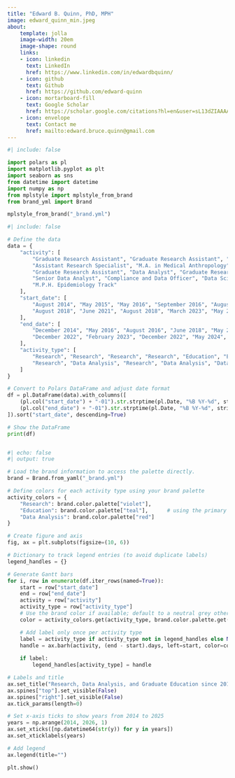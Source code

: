 ```yaml
---
title: "Edward B. Quinn, PhD, MPH"
image: edward_quinn_min.jpeg
about:
    template: jolla
    image-width: 20em
    image-shape: round
    links:
    - icon: linkedin
      text: LinkedIn
      href: https://www.linkedin.com/in/edwardbquinn/
    - icon: github
      text: Github
      href: https://github.com/edward-quinn
    - icon: mortarboard-fill
      text: Google Scholar
      href: https://scholar.google.com/citations?hl=en&user=sL13dZIAAAAJ&view_op=list_works&sortby=pubdate
    - icon: envelope
      text: Contact me
      href: mailto:edward.bruce.quinn@gmail.com
---
```




```python
#| include: false

import polars as pl
import matplotlib.pyplot as plt
import seaborn as sns
from datetime import datetime
import numpy as np
from mplstyle import mplstyle_from_brand
from brand_yml import Brand

mplstyle_from_brand("_brand.yml")

```


```python
#| include: false

# Define the data
data = {
    "activity": [
        "Graduate Research Assistant", "Graduate Research Assistant", "Human Biomarkers Researcher",
        "Assistant Research Specialist", "M.A. in Medical Anthropology", "Ph.D. in Biological Anthropology",
        "Graduate Research Assistant", "Data Analyst", "Graduate Research Assistant",
        "Senior Data Analyst", "Compliance and Data Officer", "Data Science Consultant",
        "M.P.H. Epidemiology Track"
    ],
    "start_date": [
        "August 2014", "May 2015", "May 2016", "September 2016", "August 2014", "August 2018",
        "August 2018", "June 2021", "August 2018", "March 2023", "May 2024", "May 2024", "August 2019"
    ],
    "end_date": [
        "December 2014", "May 2016", "August 2016", "June 2018", "May 2016", "December 2022",
        "December 2022", "February 2023", "December 2022", "May 2024", "April 2025", "August 2024", "August 2021"
    ],
    "activity_type": [
        "Research", "Research", "Research", "Research", "Education", "Education",
        "Research", "Data Analysis", "Research", "Data Analysis", "Data Analysis", "Data Analysis", "Education"
    ]
}

# Convert to Polars DataFrame and adjust date format
df = pl.DataFrame(data).with_columns([
    (pl.col("start_date") + "-01").str.strptime(pl.Date, "%B %Y-%d", strict=False),
    (pl.col("end_date") + "-01").str.strptime(pl.Date, "%B %Y-%d", strict=False)
]).sort("start_date", descending=True)

# Show the DataFrame
print(df)



```



```python
#| echo: false
#| output: true

# Load the brand information to access the palette directly.
brand = Brand.from_yaml("_brand.yml")

# Define colors for each activity type using your brand palette
activity_colors = {
    "Research": brand.color.palette["violet"],
    "Education": brand.color.palette["teal"],      # using the primary teal from your theme
    "Data Analysis": brand.color.palette["red"]
}

# Create figure and axis
fig, ax = plt.subplots(figsize=(10, 6))

# Dictionary to track legend entries (to avoid duplicate labels)
legend_handles = {}

# Generate Gantt bars
for i, row in enumerate(df.iter_rows(named=True)):
    start = row["start_date"]
    end = row["end_date"]
    activity = row["activity"]
    activity_type = row["activity_type"]
    # Use the brand color if available; default to a neutral grey otherwise.
    color = activity_colors.get(activity_type, brand.color.palette.get("grey", "gray"))

    # Add label only once per activity type
    label = activity_type if activity_type not in legend_handles else None
    handle = ax.barh(activity, (end - start).days, left=start, color=color, label=label)
    
    if label:
        legend_handles[activity_type] = handle

# Labels and title
ax.set_title("Research, Data Analysis, and Graduate Education since 2014")
ax.spines["top"].set_visible(False)
ax.spines["right"].set_visible(False)
ax.tick_params(length=0)

# Set x-axis ticks to show years from 2014 to 2025
years = np.arange(2014, 2026, 1)
ax.set_xticks([np.datetime64(str(y)) for y in years])
ax.set_xticklabels(years)

# Add legend
ax.legend(title="")

plt.show()

```

